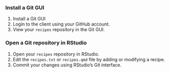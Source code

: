### Install a Git GUI

1. Install a Git GUI
1. Login to the client using your GitHub account.
1. View your `recipes` repository in the Git GUI.

### Open a Git repository in RStudio

1. Open your `recipes` repository in RStudio.
1. Edit the `recipes.txt` or `recipes.qmd` file by adding or modifying a recipe.
1. Commit your changes using RStudio's Git interface.
